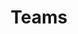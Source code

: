 ---
title: "Teams"
description: "Create dedicated workspaces for designing and managing files with known groups."
---